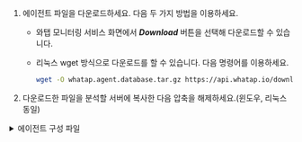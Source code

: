 1. 에이전트 파일을 다운로드하세요. 다음 두 가지 방법을 이용하세요.

    * 와탭 모니터링 서비스 화면에서 ***Download*** 버튼을 선택해 다운로드할 수 있습니다.

    * 리눅스 wget 방식으로 다운로드를 할 수 있습니다. 다음 명령어를 이용하세요.

      ```bash
      wget -O whatap.agent.database.tar.gz https://api.whatap.io/download/agent/whata.agent.database.tar.gz
      ```

1. 다운로드한 파일을 분석할 서버에 복사한 다음 압축을 해제하세요.(윈도우, 리눅스 동일)

  <details>
  <summary>에이전트 구성 파일</summary>

  <Xclude product='cubrid'>

  | 파일명 | 설명 |
  | -- | ---|
  | *whatap.conf* | 데이터베이스 서버의 데이터를 수집하는 수집 서버의 주소와 서버의 프로젝트 액세스 키를 입력하는 파일입니다. 에이전트 설정에 관한 자세한 내용은 [다음 문서](agent-settings)를 참조하세요. |
  | *alert/alert.conf* | 수집하는 모니터링 항목에 임계치를 설정하는 파일입니다. 임계치를 초과하는 경우 알림 이벤트가 발생합니다. |
  | *scripts/* | 원격으로 sql 스크립트를 실행할 수 있는 스크립트들을 모아둔 디렉터리입니다. |
  | ⎿ *ps.sh* | 프로세스 아이디를 읽어 오는 스크립트입니다. 에이전트 프로세스를 종료할 때 해당 아이디를 참고합니다. |
  | ⎿ *stop.sh* | 에이전트 프로세스를 종료할 때 사용하는 스크립트입니다. |
  | ⎿ *uid.sh* (*uid.bat*) | 데이터베이스 접속 정보를 조합하여 암호화된 UID를 생성하기 위한 쉘 스크립트 파일입니다. *db.user* 파일을 생성합니다. 최초 한 번만 설정해두면 암호화된 UID를 통해 모니터링 대상 데이터베이스 서버로부터 데이터 수집을 진행합니다.<br/>모니터링용 계정 생성에 관한 자세한 내용은 [다음 문서](install-agent#uid)를 참조하세요.|
  | ⎿ *start.sh* (*start.bat*) | 에이전트 실행을 위한 쉘 스크립트 파일입니다. 에이전트를 실행하면 데이터베이스 서버의 모니터링 정보를 수집하기 시작합니다. |
  | ⎿ *startd.sh* (*startd.bat*) | 에이전트 실행을 위한 쉘 스크립트 파일로 백그라운드로 실행할 수 있습니다. |
  | *whatap.agent.dbx-`X.Y.Z`.jar* | Tracer 프로그램, 데이터베이스 서버의 정보를 수집하고, 수집한 정보를 서버로 전송하는 프로그램입니다. |
  | *jdbc* | 데이터베이스 서버 연결을 위해 참조하는 라이브러리들을 모아두는 디렉터리입니다. 에이전트와 데이터베이스 서버의 연결을 위한 라이브러리를 직접 다운로드해 java의 classpath 옵션에 경로를 설정하여 사용합니다. |
  | *xos/* | 데이터베이스 서버의 프로세스 사용량을 모니터링할 수 있는 부가 옵션 에이전트가 포함된 디렉터리입니다. |
  | ⎿ *xos.conf* | 데이터베이스 서버의 프로세스 사용량 데이터를 수집 및 데이터 전송을 위한 에이전트 서버의 주소와 통신 포트를 입력하는 파일입니다. |
  | <sup>*</sup> <em>xcub/</em> | CUBRID 데이터베이스의 SQL 텍스트 수집과 지표 계산을 수행하는 부가 에이전트 파일이 들어있는 디렉터리입니다. |
  | ⎿ <sup>*</sup> <em>xcub.conf</em>| CUBRID 데이터베이스 및 부가 에이전트 연결 정보를 입력하는 파일입니다. |

  :::note

  <sup>*</sup>: <em>xcub</em> 경로의 파일은 CUBRID 모니터링을 위한 전용 파일입니다. 

  :::

  </Xclude>

  <InDoc product='cubrid'>

  | 파일명 | 설명 |
  | -- | ---|
  | *whatap.conf* | 데이터베이스 서버의 데이터를 수집하는 수집 서버의 주소와 서버의 프로젝트 액세스 키를 입력하는 파일입니다. 에이전트 설정에 관한 자세한 내용은 [다음 문서](agent-settings)를 참조하세요. |
  | *alert/alert.conf* | 수집하는 모니터링 항목에 임계치를 설정하는 파일입니다. 임계치를 초과하는 경우 알림 이벤트가 발생합니다. |
  | *scripts/* | 원격으로 sql 스크립트를 실행할 수 있는 스크립트들을 모아둔 디렉터리입니다. |
  | ⎿ *ps.sh* | 프로세스 아이디를 읽어 오는 스크립트입니다. 에이전트 프로세스를 종료할 때 해당 아이디를 참고합니다. |
  | ⎿ *stop.sh* | 에이전트 프로세스를 종료할 때 사용하는 스크립트입니다. |
  | ⎿ *uid.sh* (*uid.bat*) | 데이터베이스 접속 정보를 조합하여 암호화된 UID를 생성하기 위한 쉘 스크립트 파일입니다. *db.user* 파일을 생성합니다. 최초 한 번만 설정해두면 암호화된 UID를 통해 모니터링 대상 데이터베이스 서버로부터 데이터 수집을 진행합니다.<br/>모니터링용 계정 생성에 관한 자세한 내용은 [다음 문서](install-agent#uid)를 참조하세요.|
  | ⎿ *start.sh* (*start.bat*) | 에이전트 실행을 위한 쉘 스크립트 파일입니다. 에이전트를 실행하면 데이터베이스 서버의 모니터링 정보를 수집하기 시작합니다. |
  | ⎿ *startd.sh* (*startd.bat*) | 에이전트 실행을 위한 쉘 스크립트 파일로 백그라운드로 실행할 수 있습니다. |
  | *whatap.agent.dbx-`X.Y.Z`.jar* | Tracer 프로그램, 데이터베이스 서버의 정보를 수집하고, 수집한 정보를 서버로 전송하는 프로그램입니다. |
  | *jdbc* | 데이터베이스 서버 연결을 위해 참조하는 라이브러리들을 모아두는 디렉터리입니다. 에이전트와 데이터베이스 서버의 연결을 위한 라이브러리를 직접 다운로드해 java의 classpath 옵션에 경로를 설정하여 사용합니다. |
  | *xos/* | 데이터베이스 서버의 프로세스 사용량을 모니터링할 수 있는 부가 옵션 에이전트가 포함된 디렉터리입니다. |
  | ⎿ *xos.conf* | 데이터베이스 서버의 프로세스 사용량 데이터를 수집 및 데이터 전송을 위한 에이전트 서버의 주소와 통신 포트를 입력하는 파일입니다. |
  | *xcub/* | SQL 텍스트 수집과 지표 계산을 수행하는 부가 에이전트 파일이 들어있는 디렉터리입니다. 데이터베이스 서버에 설치해야 합니다.<br/>* CUBRID 모니터링을 위한 부가 에이전트를 위한 디렉터리입니다. |
  | ⎿ *xcub.conf*| 데이터베이스 및 부가 에이전트 연결 정보를 입력하는 파일 입니다.<br/>* CUBRID 모니터링을 위한 부가 에이전트의 설정 파일입니다. 자세한 내용은 [다음 문서](agent-xcub-settings)를 참조하세요. |

  </InDoc>

  </details>